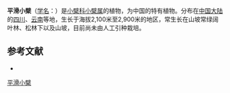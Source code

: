 {{Speciesbox
| name = 平滑小檗
| status = 
| status_system = 
| image =
| genus = Berberis
| species = levis
| authority = Franch.
}}

'''平滑小檗'''（[[学名|学名]]：{{lang|la|''Berberis levis''}}）是[[小檗科|小檗科]][[小檗属|小檗属]]的植物，为中国的特有植物。分布在[[中国大陆|中国大陆]]的[[四川|四川]]、[[云南|云南]]等地，生长于海拔2,100米至2,900米的地区，常生长在山坡常绿阔叶林、松林下以及山坡，目前尚未由人工引种栽培。

== 参考文献 ==
<div class="references-small">
* {{cite web| url =http://www.bioinfo.cn/db05/KmzwSpecies.php?action=view&id=1824| title =平滑小檗| work =《中国高等植物数据库全库》| publisher =中国科学院微生物研究所| author =昆明植物研究所| accessdate =2009-02-22| deadurl =yes| archiveurl =https://web.archive.org/web/20160305005703/http://www.bioinfo.cn/db05/KmzwSpecies.php?action=view&id=1824| archivedate =2016-03-05}}
</div>
{{Taxonbar|from=Q11061161}}

[[Category:小檗属|平滑小檗]]


{{植物小作品}}